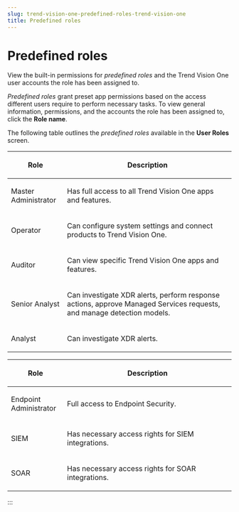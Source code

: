 ```yaml
---
slug: trend-vision-one-predefined-roles-trend-vision-one
title: Predefined roles
---
```

# Predefined roles

View the built-in permissions for *predefined roles* and the Trend Vision One user accounts the role has been assigned to.

*Predefined roles* grant preset app permissions based on the access different users require to perform necessary tasks. To view general information, permissions, and the accounts the role has been assigned to, click the **Role name**.

The following table outlines the *predefined roles* available in the **User Roles** screen.

<table>
<colgroup>
<col style="width: 25%" />
<col style="width: 75%" />
</colgroup>
<thead>
<tr>
<th><p>Role</p></th>
<th><p>Description</p></th>
</tr>
</thead>
<tbody>
<tr>
<td><p>Master Administrator</p></td>
<td><p>Has full access to all Trend Vision One apps and features.</p></td>
</tr>
<tr>
<td><p>Operator</p></td>
<td><p>Can configure system settings and connect products to Trend Vision One.</p></td>
</tr>
<tr>
<td><p>Auditor</p></td>
<td><p>Can view specific Trend Vision One apps and features.</p></td>
</tr>
<tr>
<td><p>Senior Analyst</p></td>
<td><p>Can investigate XDR alerts, perform response actions, approve Managed Services requests, and manage detection models.</p></td>
</tr>
<tr>
<td><p>Analyst</p></td>
<td><p>Can investigate XDR alerts.</p></td>
</tr>
</tbody>
</table>

<table>
<colgroup>
<col style="width: 25%" />
<col style="width: 75%" />
</colgroup>
<thead>
<tr>
<th><p>Role</p></th>
<th><p>Description</p></th>
</tr>
</thead>
<tbody>
<tr>
<td><p>Endpoint Administrator</p></td>
<td><p>Full access to Endpoint Security.</p></td>
</tr>
<tr>
<td><p>SIEM</p></td>
<td><p>Has necessary access rights for SIEM integrations.</p></td>
</tr>
<tr>
<td><p>SOAR</p></td>
<td><p>Has necessary access rights for SOAR integrations.</p></td>
</tr>
</tbody>
</table>
:::
